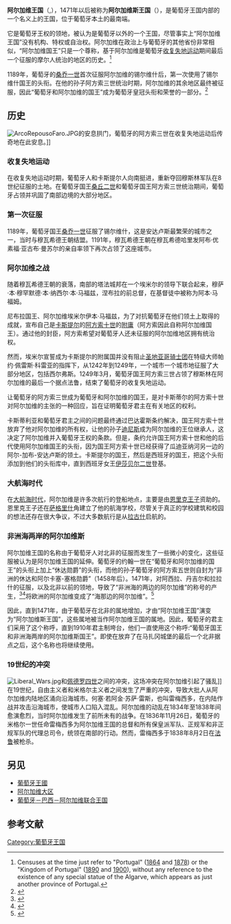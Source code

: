 {{Infobox country
|native_name= {{lang|pt|Reino do Algarve/Reino dos Algarves}}
|conventional_long_name = 阿尔加维王国<br/>阿尔加维斯王国 <small>（1471年后）</small>
|common_name= 阿尔加维斯
|status= [[附庸國|附庸國]]（1185 - 1249）<br>[[構成國|構成國]](1250-1910)<br>[[葡萄牙－巴西－阿尔加维联合王国|葡萄牙－巴西－阿尔加维联合王国]]的组成王国（1815 - 1825）
|year_start= 1249年
|date_start= 3月
|year_end= 1910年
|date_end= 10月5日
|p1= 穆瓦希德王朝
|life_span= 1249–1910
|flag_p1= Flag of Morocco (1147-1269).svg
|s1= 葡萄牙第一共和国
|flag_s1= Flag of Portugal.svg
|image_flag=  Flag of the Kingdom of the Algarve.svg
|flag_type= 國旗
|image_map= Portugalliae 1561 (Baseado no primeiro mapa de Portugal)-JM.jpg
|image_map_caption = 在1561年出版的地图中
|symbol= 在1561年出版的地图中
|symbol_type= 國徽
|image_coat= Kingdom of the Algarve CoA.svg
|common_languages= [[葡萄牙语|葡萄牙语]]
|capital= [[锡尔维什|锡尔维什]] 
|religion= [[罗马天主教|罗马天主教]]
|government_type= [[绝对君主制|绝对君主制]]<br />[[君主立宪制|君主立宪制]]
|leader1= [[桑喬一世_(葡萄牙)|桑喬一世]]
|leader2= [[若昂六世|若昂六世]]
|leader3= [[曼努埃尔二世_(葡萄牙)|曼努埃尔二世]]
|year_leader1= 1185年－1211
|year_leader2= 1816-1826
|year_leader3= 1908-1910
|title_leader= 君主
| event_start = [[收复失地运动|建立]]
| event1 = 巴达约斯条约
| date_event1 =1267年2月16日
| event2 = [[葡萄牙－巴西－阿尔加维联合王国|葡萄牙－巴西－阿尔加维联合王国]]成立
| date_event2 = 1815年12月16日
| event3 = 联合王国解体
| date_event3 = 1825年11月15日
| event_end = [[1910年10月5日革命|灭亡]]
| <!--date_end = 5 October -->
| currency = 葡萄牙雷亚尔
| legislature  = 葡萄牙科尔特斯 <small>（1820–1910）</small>
| stat_year1 = 1820
| stat_pop1 = c. 500,000 
}}
'''阿尔加维王国'''（{{lang-pt|Reino do Algarve}},{{lang|ar|غرب الأندلس|rtl=yes}}），1471年以后被称为'''阿尔加维斯王国'''（{{lang-pt|Reino dos Algarves}}），是葡萄牙王国内部的一个名义上的王国，位于葡萄牙本土的最南端。

它是葡萄牙王权的领地，被认为是葡萄牙以外的一个王国，尽管事实上“阿尔加维王国”没有机构、特权或自治权。阿尔加维在政治上与葡萄牙的其他省份非常相似，“阿尔加维国王”只是一个尊称，基于阿尔加维是葡萄牙[[收复失地运动|收复失地运动]]期间最后一个征服的摩尔人统治的地区的历史。<ref>Censuses at the time just refer to "Portugal" ([http://www.ine.pt/ngt_server/attachfileu.jsp?look_parentBoui=66070225&att_display=n&att_download=y 1864] and [http://www.ine.pt/ngt_server/attachfileu.jsp?look_parentBoui=73376938&att_display=n&att_download=y 1878]) or the "Kingdom of Portugal" ([http://www.ine.pt/ngt_server/attachfileu.jsp?look_parentBoui=72435344&att_display=n&att_download=y 1890] and [http://www.ine.pt/ngt_server/attachfileu.jsp?look_parentBoui=72437176&att_display=n&att_download=y 1900]), without any reference to the existence of any special statue of the Algarve, which appears as just another province of Portugal.</ref> 

1189年，葡萄牙的[[桑乔一世_(葡萄牙)|桑乔一世]]首次征服阿尔加维的锡尔维什后，第一次使用了锡尔维什国王的头衔。在他的孙子阿方索三世统治时期，阿尔加维的其余地区最终被征服，因此“葡萄牙和阿尔加维的国王”成为葡萄牙皇冠头衔和荣誉的一部分。<ref>{{cite web |title=Understanding the basics of the history to live in Portugal |url=https://www.algarverealestate.com/algarve-guide/history-of-portugal/ |website=ALGARVE REAL ESTATE}}</ref>

== 历史 ==
[[Image:ArcoRepousoFaro.JPG|thumb]]的安息拱门，葡萄牙的阿方索三世在收复失地运动后传奇地在此安息。]]
===收复失地运动===
在收复失地运动时期，葡萄牙人和卡斯提尔人向南挺进，重新夺回穆斯林军队在8世纪征服的土地。在葡萄牙国王[[桑乔二世_(葡萄牙)|桑丘二世]]和葡萄牙国王阿方索三世统治期间，葡萄牙占领并巩固了南部边境的大部分地区。
=== 第一次征服 ===
1189年，葡萄牙国王[[桑乔一世_(葡萄牙)|桑乔一世]]征服了锡尔维什，这是安达卢斯最繁荣的城市之一，当时与穆瓦希德王朝结盟。1191年，穆瓦希德王朝在穆瓦希德哈里发阿布·优素福·亚古布·曼苏尔的亲自率领下再次占领了这座城市。
=== 阿尔加维之战 ===
随着穆瓦希德王朝的衰落，南部的塔法城邦在一个埃米尔的领导下联合起来，穆萨·本·穆罕默德·本·纳西尔·本·马福兹，涅布拉的前总督，在基督徒中被称为阿本·马福姆。

尼布拉国王、阿尔加维埃米尔伊本·马福兹，为了对抗葡萄牙在他们领土上取得的成就，宣布自己是[[卡斯提尔|卡斯提尔]]的[[阿方索十世_(卡斯蒂利亞)|阿方索十世]]的[[附庸|附庸]]（阿方索因此自称阿尔加维国王）。通过他的封臣，阿方索希望对葡萄牙人还未征服的阿尔加维地区拥有统治权。

然而，埃米尔宣誓成为卡斯提尔的附属国并没有阻止[[圣地亚哥骑士团|圣地亚哥骑士团]]在特级大师帕约·佩雷斯·科雷亚的指挥下，从1242年到1249年，一个城市一个城市地征服了大部分地区，包括西尔弗斯。1249年3月，葡萄牙国王阿方索三世占领了穆斯林在阿尔加维的最后一个据点法鲁，结束了葡萄牙的收复失地运动。

让葡萄牙的阿方索三世成为葡萄牙和阿尔加维的国王，是对卡斯蒂尔的阿方索十世对阿尔加维的主张的一种回应，旨在证明葡萄牙君主在有关地区的权利。

卡斯蒂利亚和葡萄牙君主之间的问题最终通过巴达霍斯条约解决，国王阿方索十世放弃了他对阿尔加维的所有权，让他的孙子[[迪尼什一世|迪尼斯]]成为阿尔加维的王位继承人，这决定了阿尔加维并入葡萄牙王权的条款。但是，条约允许国王阿方索十世和他的后代使用阿尔加维国王的头衔，因为国王阿方索十世已经获得了瓜迪亚纳河另一边的阿尔-加布-安达卢斯的领土。卡斯提尔的国王，然后是西班牙的国王，把这个头衔添加到他们的头衔库中，直到西班牙女王[[伊莎贝拉二世_(西班牙)|伊莎贝尔二世]]登基。

=== 大航海时代 ===
在[[大航海时代|大航海时代]]，阿尔加维是许多次航行的登船地点，主要是由[[恩里克王子|恩里克王子]]资助的。恩里克王子还在[[萨格里什|萨格里什]]角建立了他的航海学校，尽管关于真正的学校建筑和校园的想法还存在很大争议，不过大多数航行是从[[拉古什|拉古什]]启航的。
=== 非洲海两岸的阿尔加维斯 ===
阿尔加维王国的名称由于葡萄牙人对北非的征服而发生了一些微小的变化，这些征服被认为是阿尔加维王国的延伸。葡萄牙的约翰一世在“葡萄牙和阿尔加维的国王”的头衔上加上“休达勋爵”的头衔，而他的孙子葡萄牙的阿方索五世则自封为“非洲的休达和阿尔卡塞-塞格勋爵”（1458年后）。1471年，对阿西拉、丹吉尔和拉拉什的征服，以及北非以前的领地，导致了“非洲海的两边的阿尔加维”的称号的产生，<ref name="Benn1961">{{cite book|author=E. Benn|editor=L. Russell Muirhead|title=Southern Spain, with Gibraltar, Ceuta, & Tangier|url=https://books.google.com/books?id=6_M8AAAAMAAJ&q=%22d%27alem%20Mar%22|edition=2|year=1961|publisher=E. Benn|page=258}}</ref><ref name="LivermoreGoertz1985">{{cite book|author1=H. V. Livermore|author2=R. O. W. Goertz|title=Iberia: Literary and Historical Issues : Studies in Honour of Harold V. Livermore|url=https://books.google.com/books?id=vDgoAQAAIAAJ&q=%22e%20dos%20Algarves,%20d%27%20Aqu%C3%A9m%20e%20d%27Al%C3%A9m-%20Mar%20em%20%C3%81frica%22|year=1985|publisher=Canada|isbn=978-0-919813-14-4|page=35}}</ref>将欧洲的阿尔加维变成了“海那边的阿尔加维”。<ref name="Clio2007">{{cite book|title=Clio|url=https://books.google.com/books?id=N8pk0FaLcWoC&q=%22pluralizado%20em%20Algarves%20d%27Aqu%C3%A9m%20e%20d%27Al%C3%A9m-Mar%20em%20Africa%22|year=2007|publisher=Instituto Nacional de Investigação Científica|page=104}}</ref>

因此，直到1471年，由于葡萄牙在北非的属地增加，才由“阿尔加维王国”演变为“阿尔加维斯王国”，这些属地被当作阿尔加维王国的属地。因此，葡萄牙的君主们采用了这个称呼，直到1910年君主制垮台，他们一直使用这个称呼:“葡萄牙国王和非洲海两岸的阿尔加维斯国王”。即使在放弃了在马扎冈城堡的最后一个北非据点之后，这个名称也将继续使用。
===19世纪的冲突===
[[Image:Liberal_Wars.jpg|thumb]]和[[佩德罗一世_(巴西)|佩德罗四世]]之间的冲突，这场冲突在阿尔加维引起了骚乱]]
在19世纪，自由主义者和米格尔主义者之间发生了严重的冲突，导致大批人从阿尔加维内陆地区涌向沿海城市。何塞·若阿金·苏萨·雷斯，也叫雷梅西多，在内陆作战并攻击沿海城市，使城市人口陷入混乱。阿尔加维的动乱在1834年至1838年间愈演愈烈，当时阿尔加维发生了前所未有的战争。在1836年11月26日，葡萄牙的米格尔一世任命雷梅西多为阿尔加维王国的总督和所有保皇派军队、正规军和非正规军队的代理总司令，统领在南部的行动。然而，雷梅西多于1838年8月2日在[[法鲁|法鲁]]被枪杀。

==另见==
*[[葡萄牙王國|葡萄牙王國]]
*[[阿尔加维大区|阿尔加维大区]]
*[[葡萄牙－巴西－阿尔加维联合王国|葡萄牙－巴西－阿尔加维联合王国]]

==参考文献==
{{reflist}}

{{葡萄牙王室主題}}
[[Category:葡萄牙王国|Category:葡萄牙王国]]